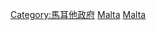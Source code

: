 {{Cat main|馬耳他法律}}

[[Category:馬耳他政府|Category:馬耳他政府]]
[[Category:各國法律|Malta]]
[[Category:欧洲法律|Malta]]